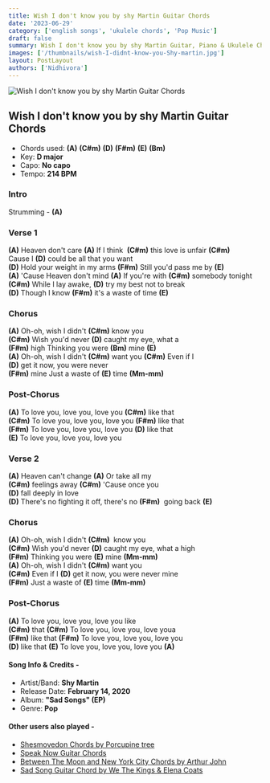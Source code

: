 ```yaml
---
title: Wish I don't know you by shy Martin Guitar Chords
date: '2023-06-29'
category: ['english songs', 'ukulele chords', 'Pop Music']
draft: false
summary: Wish I don't know you by shy Martin Guitar, Piano & Ukulele Chords, Chords used - (A) (C#m) (D) (F#m) (E) (Bm), Key - D major
images: ['/thumbnails/wish-I-didnt-know-you-Shy-martin.jpg']
layout: PostLayout
authors: ['Nidhivora']
---
```


![Wish I don't know you by shy Martin Guitar Chords](/thumbnails/wish-I-didnt-know-you-Shy-martin.jpg)

## Wish I don't know you by shy Martin Guitar Chords

- Chords used: **(A)** **(C#m)** **(D)** **(F#m)** **(E)** **(Bm)**
- Key: **D major**
- Capo: **No capo**
- Tempo: **214 BPM**

### Intro

Strumming - **(A)**

### Verse 1

**(A)** Heaven don't care **(A)** If I think  **(C#m)** this love is unfair **(C#m)** \
Cause I **(D)** could be all that you want \
**(D)** Hold your weight in my arms **(F#m)** Still you'd pass me by **(E)** \
**(A)** 'Cause Heaven don't mind **(A)** If you're with **(C#m)** somebody tonight \
**(C#m)** While I lay awake, **(D)** try my best not to break \
**(D)** Though I know **(F#m)** it's a waste of time **(E)**

### Chorus

**(A)** Oh-oh, wish I didn't **(C#m)** know you \
**(C#m)** Wish you'd never **(D)** caught my eye, what a \
**(F#m)** high Thinking you were **(Bm)** mine **(E)** \
**(A)** Oh-oh, wish I didn't **(C#m)** want you **(C#m)** Even if I \
**(D)** get it now, you were never \
**(F#m)** mine Just a waste of **(E)** time **(Mm-mm)**

### Post-Chorus

**(A)** To love you, love you, love you **(C#m)** like that \
**(C#m)** To love you, love you, love you **(F#m)** likе that \
**(F#m)** To love you, love you, love you **(D)** likе that \
**(E)** To love you, love you, love you

### Verse 2

**(A)** Heaven can't change **(A)** Or take all my \
**(C#m)** feelings away **(C#m)** 'Cause once you \
**(D)** fall deeply in love \
**(D)** There's no fighting it off, there's no **(F#m)**  going back **(E)**

### Chorus

**(A)** Oh-oh, wish I didn't **(C#m)**  know you \
**(C#m)** Wish you'd never **(D)** caught my eye, what a high \
**(F#m)** Thinking you were **(E)** mine **(Mm-mm)** \
**(A)** Oh-oh, wish I didn't **(C#m)** want you \
**(C#m)** Even if I **(D)** get it now, you were never mine \
**(F#m)** Just a waste of **(E)** time **(Mm-mm)**

### Post-Chorus

**(A)** To love you, love you, love you like \
**(C#m)** that **(C#m)** To love you, love you, love youa \
 **(F#m)** like that **(F#m)** To love you, love you, love you \
 **(D)** like that **(E)** To love you, love you, love you **(A)**

#### Song Info & Credits -

- Artist/Band: **Shy Martin**
- Release Date: **February 14, 2020**
- Album: **"Sad Songs" (EP)**
- Genre: **Pop**

#### Other users also played -

- [Shesmovedon Chords by Porcupine tree](https://www.chordsco.com/chords/shesmovedon-chords-by-porcupine-tree)
- [Speak Now Guitar Chords](https://www.chordsco.com/chords/speak-now-guitar-chords-by-taylor-swift)
- [Between The Moon and New York City Chords by Arthur John](https://www.chordsco.com/chords/between-the-moon-and-new-york-city-chords-by-arthur-john)
- [Sad Song Guitar Chord by We The Kings & Elena Coats](https://www.chordsco.com/chords/sad-song-guitar-chord-by-we-the-kings-elena-coats)
